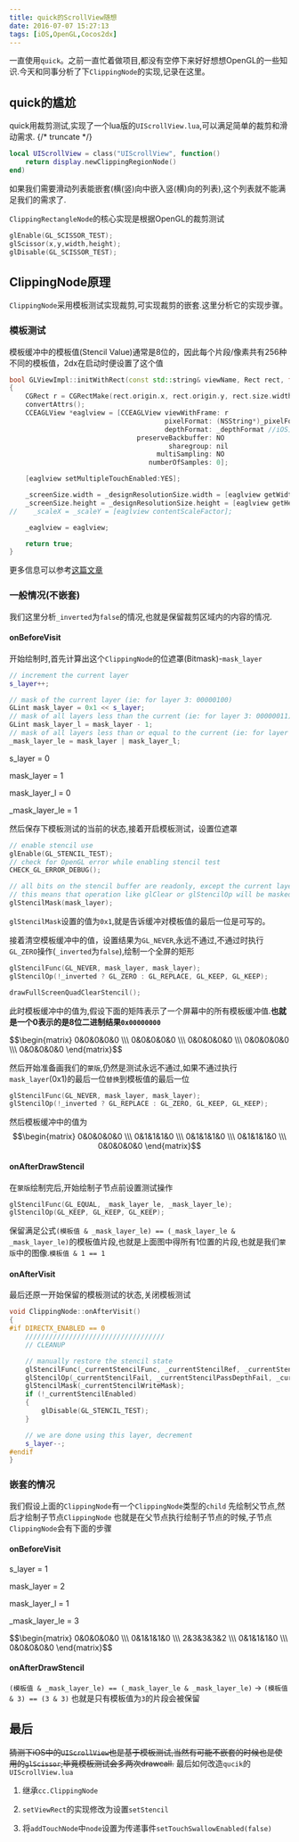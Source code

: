 ```yaml
---
title: quick的ScrollView随想
date: 2016-07-07 15:27:13
tags: [iOS,OpenGL,Cocos2dx]
---
```



一直使用`quick`。之前一直忙着做项目,都没有空停下来好好想想OpenGL的一些知识.今天和同事分析了下`ClippingNode`的实现,记录在这里。

## quick的尴尬

quick用裁剪测试,实现了一个lua版的`UIScrollView.lua`,可以满足简单的裁剪和滑动需求.
{/* truncate */}
~~~lua
local UIScrollView = class("UIScrollView", function()
	return display.newClippingRegionNode()
end)
~~~

如果我们需要滑动列表能嵌套(横(竖)向中嵌入竖(横)向的列表),这个列表就不能满足我们的需求了.

`ClippingRectangleNode`的核心实现是根据OpenGL的裁剪测试

~~~c++
glEnable(GL_SCISSOR_TEST);
glScissor(x,y,width,height);
glDisable(GL_SCISSOR_TEST);
~~~

## ClippingNode原理

`ClippingNode`采用模板测试实现裁剪,可实现裁剪的嵌套.这里分析它的实现步骤。

### 模板测试

模板缓冲中的模板值(Stencil Value)通常是8位的，因此每个片段/像素共有256种不同的模板值，2dx在启动时便设置了这个值

~~~cpp
bool GLViewImpl::initWithRect(const std::string& viewName, Rect rect, float frameZoomFactor)
{
    CGRect r = CGRectMake(rect.origin.x, rect.origin.y, rect.size.width, rect.size.height);
    convertAttrs();
    CCEAGLView *eaglview = [CCEAGLView viewWithFrame: r
                                       pixelFormat: (NSString*)_pixelFormat
                                       depthFormat: _depthFormat //iOS上设置深度测试和模板测试的参数为GL_DEPTH24_STENCIL8_OES
                                preserveBackbuffer: NO
                                        sharegroup: nil
                                     multiSampling: NO
                                   numberOfSamples: 0];

    [eaglview setMultipleTouchEnabled:YES];

    _screenSize.width = _designResolutionSize.width = [eaglview getWidth];
    _screenSize.height = _designResolutionSize.height = [eaglview getHeight];
//    _scaleX = _scaleY = [eaglview contentScaleFactor];

    _eaglview = eaglview;

    return true;
}
~~~

更多信息可以参考[这篇文章](http://learnOpenGL-cn.readthedocs.io/zh/latest/04%20Advanced%20OpenGL/02%20Stencil%20testing/)

### 一般情况(不嵌套)

我们这里分析`_inverted`为`false`的情况,也就是保留裁剪区域内的内容的情况.

#### onBeforeVisit

开始绘制时,首先计算出这个`ClippingNode`的位遮罩(Bitmask)-`mask_layer`

~~~cpp
// increment the current layer
s_layer++;

// mask of the current layer (ie: for layer 3: 00000100)
GLint mask_layer = 0x1 << s_layer;
// mask of all layers less than the current (ie: for layer 3: 00000011)
GLint mask_layer_l = mask_layer - 1;
// mask of all layers less than or equal to the current (ie: for layer 3: 00000111)
_mask_layer_le = mask_layer | mask_layer_l;
~~~

s_layer = 0

mask_layer = 1

mask_layer_l = 0

_mask_layer_le = 1

然后保存下模板测试的当前的状态,接着开启模板测试，设置位遮罩

~~~cpp
// enable stencil use
glEnable(GL_STENCIL_TEST);
// check for OpenGL error while enabling stencil test
CHECK_GL_ERROR_DEBUG();

// all bits on the stencil buffer are readonly, except the current layer bit,
// this means that operation like glClear or glStencilOp will be masked with this value
glStencilMask(mask_layer);
~~~

`glStencilMask`设置的值为`0x1`,就是告诉缓冲对模板值的最后一位是可写的。

接着清空模板缓冲中的值，设置结果为`GL_NEVER`,永远不通过,不通过时执行`GL_ZERO`操作(`_inverted`为`false`),绘制一个全屏的矩形

~~~cpp
glStencilFunc(GL_NEVER, mask_layer, mask_layer);
glStencilOp(!_inverted ? GL_ZERO : GL_REPLACE, GL_KEEP, GL_KEEP);

drawFullScreenQuadClearStencil();
~~~

此时模板缓冲中的值为,假设下面的矩阵表示了一个屏幕中的所有模板缓冲值.**也就是一个0表示的是8位二进制结果`0x00000000`**

<BrowserWindow>
$$\begin{matrix} 0&0&0&0&0 \\\ 0&0&0&0&0 \\\ 0&0&0&0&0 \\\ 0&0&0&0&0 \\\ 0&0&0&0&0  \end{matrix}$$
</BrowserWindow>

然后开始准备画我们的`蒙版`,仍然是测试永远不通过,如果不通过执行`mask_layer`(0x1)的最后一位`替换`到模板值的最后一位

~~~cpp
glStencilFunc(GL_NEVER, mask_layer, mask_layer);
glStencilOp(!_inverted ? GL_REPLACE : GL_ZERO, GL_KEEP, GL_KEEP);
~~~

然后模板缓冲中的值为
<BrowserWindow>
$$\begin{matrix} 0&0&0&0&0 \\\ 0&1&1&1&0 \\\ 0&1&1&1&0 \\\ 0&1&1&1&0 \\\ 0&0&0&0&0  \end{matrix}$$
</BrowserWindow>

#### onAfterDrawStencil

在`蒙版`绘制完后,开始绘制子节点前设置测试操作

~~~cpp
glStencilFunc(GL_EQUAL, _mask_layer_le, _mask_layer_le);
glStencilOp(GL_KEEP, GL_KEEP, GL_KEEP);
~~~

保留满足公式`(模板值 & _mask_layer_le) == (_mask_layer_le & _mask_layer_le)`的模板值片段,也就是上面图中得所有1位置的片段,也就是我们`蒙版`中的图像.`模板值 & 1 == 1`

#### onAfterVisit

最后还原一开始保留的模板测试的状态,关闭模板测试
~~~cpp
void ClippingNode::onAfterVisit()
{
#if DIRECTX_ENABLED == 0
    ///////////////////////////////////
    // CLEANUP

    // manually restore the stencil state
    glStencilFunc(_currentStencilFunc, _currentStencilRef, _currentStencilValueMask);
    glStencilOp(_currentStencilFail, _currentStencilPassDepthFail, _currentStencilPassDepthPass);
    glStencilMask(_currentStencilWriteMask);
    if (!_currentStencilEnabled)
    {
        glDisable(GL_STENCIL_TEST);
    }

    // we are done using this layer, decrement
    s_layer--;
#endif
}
~~~

### 嵌套的情况
我们假设上面的`ClippingNode`有一个`ClippingNode`类型的`child`
先绘制父节点,然后才绘制子节点`ClippingNode`
也就是在父节点执行绘制子节点的时候,子节点`ClippingNode`会有下面的步骤

#### onBeforeVisit

s_layer = 1

mask_layer = 2

mask_layer_l = 1

_mask_layer_le = 3

<BrowserWindow>
$$\begin{matrix} 0&0&0&0&0 \\\ 0&1&1&1&0 \\\ 2&3&3&3&2 \\\ 0&1&1&1&0 \\\ 0&0&0&0&0  \end{matrix}$$
</BrowserWindow>

#### onAfterDrawStencil

`(模板值 & _mask_layer_le) == (_mask_layer_le & _mask_layer_le)` $\to$ `(模板值 & 3) == (3 & 3)`
也就是只有模板值为`3`的片段会被保留

## 最后

~~猜测下iOS中的`UIScrollView`也是基于模板测试,当然有可能不嵌套的时候也是使用的`glScissor`,毕竟模板测试会多两次drawcall.~~
最后如何改造`qucik`的`UIScrollView.lua`

1. 继承`cc.ClippingNode`

2. `setViewRect`的实现修改为设置`setStencil`

3. 将`addTouchNode`中`node`设置为传递事件`setTouchSwallowEnabled(false)`
